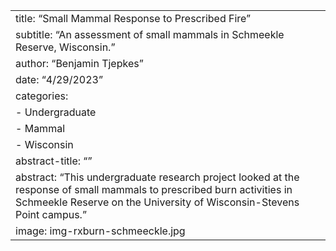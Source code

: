 ---
title: "Small Mammal Response to Prescribed Fire"
subtitle: "An assessment of small mammals in Schmeekle Reserve, Wisconsin."
author: "Benjamin Tjepkes"
date: "4/29/2023"
categories:
  - Undergraduate
  - Mammal
  - Wisconsin
abstract-title: ""
abstract: "This undergraduate research project looked at the response of small mammals to prescribed burn activities in Schmeekle Reserve on the University of Wisconsin-Stevens Point campus."
image: img-rxburn-schmeeckle.jpg
---